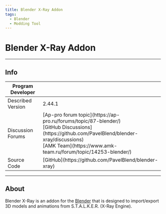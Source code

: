 ```yaml
---
title: Blender X-Ray Addon
tags:
  - Blender
  - Modding Tool
---
```


# Blender X-Ray Addon

___

## Info

<table>
  <thead>
    <tr>
      <th>Program Developer</th>
      <th>
        <Authors
          authors={['pavel_blend', 'igelbox']}
          size="small"
          showTitle={false}
        />
      </th>
    </tr>
    </thead>
    <tbody>
    <tr>
      <td>Described Version</td>
      <td>2.44.1</td>
    </tr>
    <tr>
      <td>Discussion Forums</td>
      <td>
        [Ap-pro forum topic](https://ap-pro.ru/forums/topic/87-blender/)
        <br />
        [GitHub
        Discussions](https://github.com/PavelBlend/blender-xray/discussions)
        <br />
        [AMK Team](https://www.amk-team.ru/forum/topic/14253-blender/)
      </td>
    </tr>
    <tr>
      <td>Source Code</td>
      <td>[GitHub](https://github.com/PavelBlend/blender-xray)</td>
    </tr>
  </tbody>
</table>

___

## About

Blender X-Ray is an addon for the [Blender](https://www.blender.org/) that is designed to import/export 3D models and animations from S.T.A.L.K.E.R. (X-Ray Engine).
